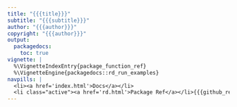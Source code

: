 ```yaml
---
title: "{{{title}}}"
subtitle: "{{{subtitle}}}"
author: "{{{author}}}"
copyright: "{{{author}}}"
output:
  packagedocs:
    toc: true
vignette: |
  %\VignetteIndexEntry{package_function_ref}
  %\VignetteEngine{packagedocs::rd_run_examples}
navpills: |
  <li><a href='index.html'>Docs</a></li>
  <li class="active"><a href='rd.html'>Package Ref</a></li>{{{github_ref}}}
---
```

